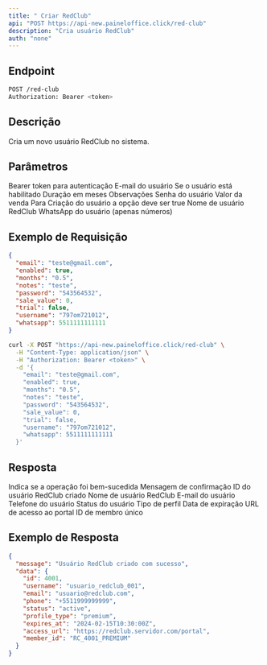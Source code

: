 ```yaml
---
title: " Criar RedClub"
api: "POST https://api-new.paineloffice.click/red-club"
description: "Cria usuário RedClub"
auth: "none"
---
```


## Endpoint

<CodeGroup>

```bash Requisição
POST /red-club
Authorization: Bearer <token>
```

</CodeGroup>

## Descrição

Cria um novo usuário RedClub no sistema.

## Parâmetros

<ParamField header="Authorization" type="string" required>
  Bearer token para autenticação
</ParamField>

<ParamField body="email" type="string" >
  E-mail do usuário
</ParamField>

<ParamField body="enabled" type="boolean" required>
  Se o usuário está habilitado
</ParamField>

<ParamField body="months" type="string" required>
  Duração em meses
</ParamField>

<ParamField body="notes" type="string">
  Observações
</ParamField>

<ParamField body="password" type="string" required>
  Senha do usuário
</ParamField>

<ParamField body="sale_value" type="number">
  Valor da venda
</ParamField>

<ParamField body="trial" type="boolean" required>
  Para Criação do usuário a opção deve ser true 
</ParamField>

<ParamField body="username" type="string" required>
  Nome de usuário RedClub
</ParamField>

<ParamField body="whatsapp" type="number" required>
  WhatsApp do usuário (apenas números)
</ParamField>

## Exemplo de Requisição

<CodeGroup>

```json TryIt
{
  "email": "teste@gmail.com",
  "enabled": true,
  "months": "0.5",
  "notes": "teste",
  "password": "543564532",
  "sale_value": 0,
  "trial": false,
  "username": "797om721012",
  "whatsapp": 5511111111111
}
```

```bash cURL
curl -X POST "https://api-new.paineloffice.click/red-club" \
  -H "Content-Type: application/json" \
  -H "Authorization: Bearer <token>" \
  -d '{
    "email": "teste@gmail.com",
    "enabled": true,
    "months": "0.5",
    "notes": "teste",
    "password": "543564532",
    "sale_value": 0,
    "trial": false,
    "username": "797om721012",
    "whatsapp": 5511111111111
  }'
```

</CodeGroup>

## Resposta

<ResponseField name="success" type="boolean">
  Indica se a operação foi bem-sucedida
</ResponseField>

<ResponseField name="message" type="string">
  Mensagem de confirmação
</ResponseField>

<ResponseField name="data" type="object">
  <Expandable title="properties">
    <ResponseField name="id" type="integer">
      ID do usuário RedClub criado
    </ResponseField>
    <ResponseField name="username" type="string">
      Nome de usuário RedClub
    </ResponseField>
    <ResponseField name="email" type="string">
      E-mail do usuário
    </ResponseField>
    <ResponseField name="phone" type="string">
      Telefone do usuário
    </ResponseField>
    <ResponseField name="status" type="string">
      Status do usuário
    </ResponseField>
    <ResponseField name="profile_type" type="string">
      Tipo de perfil
    </ResponseField>
    <ResponseField name="expires_at" type="string">
      Data de expiração
    </ResponseField>
    <ResponseField name="access_url" type="string">
      URL de acesso ao portal
    </ResponseField>
    <ResponseField name="member_id" type="string">
      ID de membro único
    </ResponseField>
  </Expandable>
</ResponseField>

## Exemplo de Resposta

```json
{
  "message": "Usuário RedClub criado com sucesso",
  "data": {
    "id": 4001,
    "username": "usuario_redclub_001",
    "email": "usuario@redclub.com",
    "phone": "+5511999999999",
    "status": "active",
    "profile_type": "premium",
    "expires_at": "2024-02-15T10:30:00Z",
    "access_url": "https://redclub.servidor.com/portal",
    "member_id": "RC_4001_PREMIUM"
  }
}
```